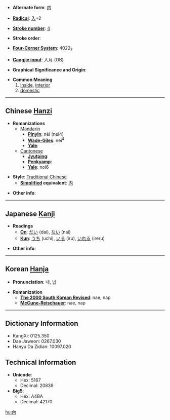 * '''Alternate form''': [[内]]

* '''[[Wiktionary:Chinese radical index| Radical]]''': [[Wiktionary:Chinese radical index 入|入]]+2

* '''[[Wiktionary:Chinese total strokes index|Stroke number]]''': [[Wiktionary:Chinese total strokes index 4|4]]

* '''Stroke order''': 

* '''[[Wiktionary:Chinese four corner index|Four-Corner System]]''': 4022<sub>7</sub>

* '''[[Wiktionary:Chinese Cangjie index|Cangjie input]]''': 人月 (OB)

* '''Graphical Significance and Origin''': 

* '''Common Meaning'''
*#[[inside]], [[interior]]
*# [[domestic]]

----

== Chinese [[Hanzi]] ==

* '''Romanizations'''
** [[Mandarin]]
*** '''[[Pinyin]]''': nèi (nei4)
*** '''[[Wade-Giles]]''': nei<sup>4</sup>
*** '''[[Yale]]''': 
**[[Cantonese]]
***'''[[Jyutping]]''':
***'''[[Penkyamp]]''': 
***'''[[Yale]]''': noi6

* '''Style''': [[Traditional Chinese]] 
** '''[[Simplified Chinese|Simplified]] equivalent''': [[内]]

* '''Other info''': 

----

== Japanese [[Kanji]] ==

* '''Readings'''
** '''[[On]]''': [[だい]] (dai), [[ない]] (nai)
** '''[[Kun]]''': [[うち]] (uchi), [[いる]] (iru), [[いれる]] (ireru)

* '''Other info''':  

----

== Korean [[Hanja]] ==

* '''Pronunciation''': 내, 납

* '''Romanization'''
** '''[[The 2000 South Korean Revised Romanization|The 2000 South Korean Revised]]''': nae, nap
** '''[[McCune-Reischauer]]''': nae, nap

----

== Dictionary Information ==

* KangXi: 0125.350
* Dae Jaweon: 0267.030
* Hanyu Da Zidian: 10097.020

== Technical Information ==

* '''Unicode''':
** Hex: 5167
** Decimal: 20839
* '''Big5''':
** Hex: A4BA
** Decimal: 42170

[[hu:內]]